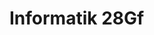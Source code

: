 
# Informatik 28Gf
<Tabs groupId='modus'>
  <TabItem value='el' label='Einzellektion' >
    <Table
      header={["Datum", "Thema", "Inhalt"]}
      compact
      selectable
      rows={einzellektion}
      order={SortTimeTableByDate()}
    />
  </TabItem>
  <TabItem value='pra' label='Praktikum' >
    <Table
      header={["Datum", "Halbklasse", "Thema", "Inhalt"]}
      compact
      selectable
      rows={praktikum}
      order={SortTimeTableByDate()}
    />
  </TabItem>
</Tabs>